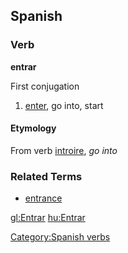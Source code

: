 ==Spanish==
===Verb===
[[Category:Spanish verbs]]
'''entrar'''

First conjugation

# [[enter]], go into, start

====Etymology====
From {{L.}} verb [[introire]], ''go into''

===Related Terms===
*[[entrance]]

[[gl:Entrar]]
[[hu:Entrar]]